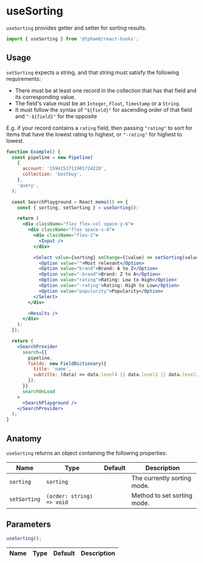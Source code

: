 
<SEO title="useSorting" scope="Hooks" description="useSorting provides a getter and setter for sorting results." />

# useSorting

`useSorting` provides getter and setter for sorting results.

```js
import { useSorting } from '@tpham0/react-hooks';
```

## Usage

`setSorting` expects a string, and that string must satisfy the following requirements:

- There must be at least one record in the collection that has that field and its corresponding value.
- The field's value must be an `Integer`, `Float`, `Timestamp` or a `String`.
- It must follow the syntax of `"${field}"` for ascending order of that field and `"-${field}"` for the opposite

E.g. if your record contains a `rating` field, then passing `"rating"` to sort for items that have the lowest rating to highest, or `"-rating"` for highest to lowest.

```jsx
function Example() {
  const pipeline = new Pipeline(
    {
      account: '1594153711901724220',
      collection: 'bestbuy',
    },
    'query',
  );

  const SearchPlayground = React.memo(() => {
    const { sorting, setSorting } = useSorting();

    return (
      <div className="flex flex-col space-y-6">
        <div className="flex space-x-4">
          <div className="flex-1">
            <Input />
          </div>

          <Select value={sorting} onChange={(value) => setSorting(value)}>
            <Option value="">Most relevant</Option>
            <Option value="brand">Brand: A to Z</Option>
            <Option value="-brand">Brand: Z to A</Option>
            <Option value="rating">Rating: Low to High</Option>
            <Option value="-rating">Rating: High to Low</Option>
            <Option value="popularity">Popularity</Option>
          </Select>
        </div>

        <Results />
      </div>
    );
  });

  return (
    <SearchProvider
      search={{
        pipeline,
        fields: new FieldDictionary({
          title: 'name',
          subtitle: (data) => data.level4 || data.level3 || data.level2 || data.level1 || data.brand,
        }),
      }}
      searchOnLoad
    >
      <SearchPlayground />
    </SearchProvider>
  );
}
```

## Anatomy

`useSorting` returns an object containing the following properties:

| Name         | Type                      | Default | Description                 |
| ------------ | ------------------------- | ------- | --------------------------- |
| `sorting`    | `sorting`                 |         | The currently sorting mode. |
| `setSorting` | `(order: string) => void` |         | Method to set sorting mode. |

## Parameters

```js
useSorting();
```

| Name | Type | Default | Description |
| ---- | ---- | ------- | ----------- |
